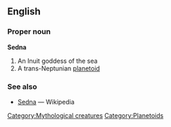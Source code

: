 ==English==
===Proper noun===
'''Sedna'''
# An Inuit goddess of the sea
# A trans-Neptunian [[planetoid]]

===See also===
* [[w:Sedna|Sedna]] — Wikipedia

[[Category:Mythological creatures]] [[Category:Planetoids]]